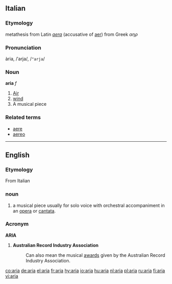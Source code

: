 ==Italian==
===Etymology===
metathesis from Latin ''[[aera]]'' (accusative of [[aer]]) from Greek ''αηρ''
===Pronunciation===
ària, /ˈarja/, /<tt>"arja</tt>/
===Noun===
'''aria''' ''f''

#[[Air]]
# [[wind]]
#A musical piece

===Related terms===
*[[aere]]
*[[aereo]]

----

==English==
===Etymology===
From Italian

===noun===
#a musical piece usually for solo voice with orchestral accompaniment in an [[opera]] or [[cantata]].


===Acronym===
'''ARIA'''
#'''Australian Record Industry Association'''
#:Can also mean the musical [[award]]s given by the Australian Record Industry Association.

[[co:aria]]
[[de:aria]]
[[el:aria]]
[[fr:aria]]
[[hy:aria]]
[[io:aria]]
[[hu:aria]]
[[nl:aria]]
[[pl:aria]]
[[ru:aria]]
[[fi:aria]]
[[vi:aria]]